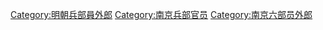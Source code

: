 [[Category:明朝兵部員外郎|Category:明朝兵部員外郎]]
[[Category:南京兵部官员|Category:南京兵部官员]]
[[Category:南京六部员外郎|Category:南京六部员外郎]]